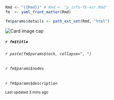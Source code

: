```r
Rmd <- "{{Rmd}}" # Rmd <- "p_info-fk-esr.Rmd"
fm  <- yaml_front_matter(Rmd)

fm$params$details <- path_ext_set(Rmd, "html")
```

<div class="card">
  <a href="`r fm$params$details`" class="stretched-link"></a>
  <img class="card-img-top" src="`r fm$params$img`" alt="Card image cap">
  <div class="card-body">
  <h5 class="card-title">`r fm$title`</h5>
  
  <div class="float-left">
  <h6><i class="fa fa-cogs"></i> `r paste(fm$params$tech, collapse=", ")`</h6>
  </div>
  <div class="float-right">
  <h6><i class="fa fa-globe"></i> `r fm$params$nodes`</h6>
  </div>
  <div class="clearfix"></div>
  <p class="card-text">`r fm$params$description`</p>
  </div>
  <div class="card-footer">
  <small class="text-muted">Last updated 3 mins ago</small>
  </div>
</div>
